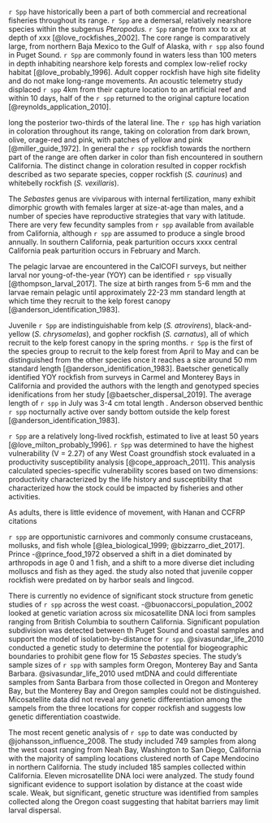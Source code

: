 
 `r Spp` have historically been a part of both commercial and recreational 
fisheries throughout its range. `r Spp` are a demersal, relatively nearshore 
species within the subgenus *Pteropodus.* `r Spp` range from xxx to xx at depth of   xxx [@love_rockfishes_2002].  The core range is 
comparatively large, from northern Baja Mexico to the Gulf of Alaska, with `r spp` 
also found in Puget Sound. `r Spp` are commonly found in waters less than 100 meters in depth 
inhabiting nearshore kelp forests and complex low-relief rocky habitat [@love_probably_1996].
Adult copper rockfish have high site fidelity and do not make long-range movements. 
An acoustic telemetry study displaced `r spp` 4km from their capture location to an artificial 
reef and within 10 days, half of the `r spp` returned to the original capture location 
[@reynolds_application_2010]. 

long the posterior two-thirds of the lateral line. The `r spp` has high variation 
in coloration throughout its range, taking on coloration from dark brown, olive, 
orage-red and pink, with patches of yellow and pink [@miller_guide_1972]. In general 
the `r spp` rockfish towards the northern part of the range are often darker in 
color than fish encountered in southern California. The distinct change in coloration 
resulted in copper rockfish described as two separate species, copper rockfish
(*S. caurinus*) and whitebelly rockfish (*S. vexillaris*). 

The *Sebastes* genus are viviparous with internal fertilization, many exhibit 
dimorphic growth with females larger at size-at-age than males, and a number 
of species have reproductive strategies that vary with latitude. There 
are very few fecundity samples from `r spp` available from available from California, 
although `r spp` are assumed to produce a single brood annually. In southern California, 
peak parturition occurs xxxx central California peak parturition occurs 
in February and March.   

The pelagic larvae are encountered in the CalCOFI surveys, but neither larval 
nor young-of-the-year (YOY) can be identified `r spp` visually [@thompson_larval_2017]. The
size at birth ranges from 5-6 mm and the larvae remain pelagic until approximately 22-23 mm 
standard length at which time they recruit to the kelp forest canopy [@anderson_identification_1983].

Juvenile `r Spp` are indistinguishable from kelp (*S. atrovirens*), black-and-yellow 
(*S. chrysomelas*), and gopher rockfish (*S. carnatus*), all of which recruit to the 
kelp forest canopy in the spring months. `r Spp` is the first of the species group to 
recruit to the kelp forest from April to May and can be distinguished from the other 
species once it reaches a size around 50 mm standard length [@anderson_identification_1983]. 
Baetscher genetically identified YOY rockfish from surveys in Carmel and Monterey Bays 
in California and provided the authors with the length and genotyped species idenifications 
from her study [@baetscher_dispersal_2019]. The average length of `r spp` in July was 3-4 cm 
total length \ref{fig:copper-smurf-length}. Anderson observed benthic `r spp` 
nocturnally active over sandy bottom outside the kelp forest [@anderson_identification_1983].

`r Spp` are a relatively long-lived rockfish, estimated to live at least 50 years
[@love_milton_probably_1996]. `r Spp` was determined to have the highest 
vulnerability (V = 2.27) of any West Coast groundfish stock evaluated in a 
productivity susceptibility analysis [@cope_approach_2011]. This analysis
calculated species-specific vulnerability scores based on two dimensions: 
productivity characterized by the life history and susceptibility that
characterized how the stock could be impacted by fisheries and other activities. 
 
 As adults, there is little evidence of movement, with  Hanan and CCFRP citations

`r spp` are opportunistic carnivores and commonly consume crustaceans, mollusks, 
and fish whole [@lea_biological_1999; @bizzarro_diet_2017]. Prince -@prince_food_1972 
observed a shift in a diet dominated by arthropods in age 0 and 1 fish, and a shift to a more 
diverse diet including molluscs and fish as they aged. the study also noted that 
juvenile copper rockfish were predated on by harbor seals and lingcod.
 
There is currently no evidence of significant stock structure from genetic 
studies of `r spp` across the west coast. -@buonaccorsi_population_2002 looked 
at genetic variation across six micosatellite 
DNA loci from samples ranging from British Columbia to southern California. 
Significant population subdivision was detected between th Puget Sound and coastal 
samples and support the model of isolation-by-distance for `r spp`.
@sivasundar_life_2010 conducted a genetic study to determine the potential for 
biogeographic boundaries to prohibit gene flow for 15 *Sebastes* species.
The study's sample sizes of 
`r spp` with samples form Oregon, Monterey Bay and Santa Barbara. @sivasundar_life_2010
used mtDNA and could differentiate samples from Santa Barbara from those collected 
in Oregon and Monterey Bay, but the Monterey Bay and Oregon samples could not be distinguished. 
Micosatellite data did not reveal any genetic differentiation among the sampels from 
the three locations for copper rockfish and suggests low genetic differentiation coastwide. 

The most recent genetic analysis of `r spp` to date was conducted by 
 @johansson_influence_2008. The study included 
749 samples from along the west coast ranging from Neah Bay, Washington to 
San Diego, California with the majority of sampling locations clustered north 
of Cape Mendocino in northern California.  The study included 185 samples collected 
within California. Eleven microsatellite 
DNA loci were analyzed. The study found significant evidence to support isolation 
by distance at the coast wide scale. Weak, but significant, genetic structure was 
identified from samples collected 
along the Oregon coast suggesting that habitat barriers may limit larval dispersal. 



